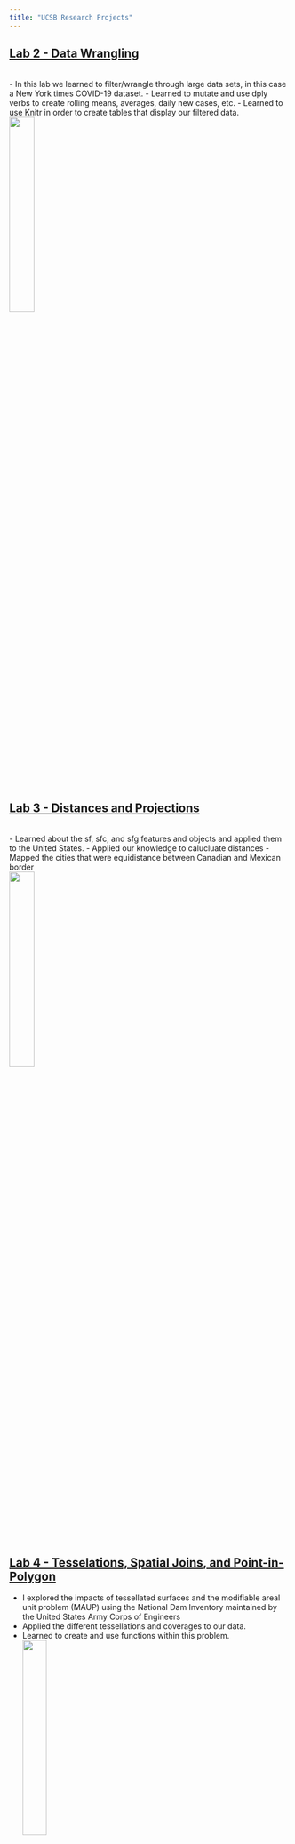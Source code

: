 ```yaml
---
title: "UCSB Research Projects"
---
```





## [Lab 2 - Data Wrangling](https://mattdecambra.github.io/176A-labs/lab-02.html)
<br>
- In this lab we learned to filter/wrangle through large data sets, in this case a New York times COVID-19 dataset.
- Learned to mutate and use dply verbs to create rolling means, averages, daily new cases, etc. 
- Learned to use Knitr in order to create tables that display our filtered data. 
<br>
![](img/lab_2_img.JPG){width=30%}

<br>

## [Lab 3 - Distances and Projections](https://mattdecambra.github.io/176A-labs/lab-03.html)
<br>
- Learned about the sf, sfc, and sfg features and objects and applied them to the United States.
- Applied our knowledge to calucluate distances
- Mapped the cities that were equidistance between Canadian and Mexican border
<br>
![](img/lab_3_img.JPG){width=30%}

<br>

## [Lab 4 - Tesselations, Spatial Joins, and Point-in-Polygon](https://mattdecambra.github.io/176A-labs/lab-04-matt.html)
- I explored the impacts of tessellated surfaces and the modifiable areal unit problem (MAUP) using the National Dam Inventory maintained by the United States Army Corps of Engineers
- Applied the different tessellations and coverages to our data.
- Learned to create and use functions within this problem.
<br>
![](img/lab_04img.JPG){width=30%}

<br>

## [Lab 5 - Raster Analysis](https://mattdecambra.github.io/176A-labs/lab-05.html)
- Learned to apply our knowledge in R to different remote sensing techniques, like classifications, and thresholding.
- Learned to create our own unique band combinations to RGB
- Applied raster algebras to our different combonations.
<br>
![](img/lab_05img.JPG){width=30%}

<br>

## [Lab 6 - Terrain Analysis](https://mattdecambra.github.io/176A-labs/lab-06-mat.html)
- Wrangling data into R using Web APIs
- Carrying out a simple, multi-data structure (raster/vector) analysis.
- Learned to plot this flooding as water gets higher. 
<br>
![](img/mission-creek-fim.gif){width=30%}
